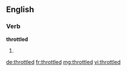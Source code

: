 ==English==

===Verb===
'''throttled'''

# {{past of|throttle}}

[[de:throttled]]
[[fr:throttled]]
[[mg:throttled]]
[[vi:throttled]]